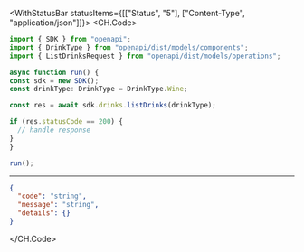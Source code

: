 

<WithStatusBar statusItems={[["Status", "5"], ["Content-Type", "application/json"]]}>
  <CH.Code>
  ```typescript ListDrinks.ts
  import { SDK } from "openapi";
import { DrinkType } from "openapi/dist/models/components";
import { ListDrinksRequest } from "openapi/dist/models/operations";

async function run() {
  const sdk = new SDK();
const drinkType: DrinkType = DrinkType.Wine;

  const res = await sdk.drinks.listDrinks(drinkType);

  if (res.statusCode == 200) {
    // handle response
  }
}

run();
  ```
  ---

  ```json Example Response
  {
    "code": "string",
    "message": "string",
    "details": {}
  }
  ```
  </CH.Code>
</WithStatusBar>
